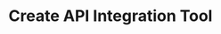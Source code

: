 ---
title: "Create API Integration Tool"
sidebarTitle: "Create Tool"
description: "Create a new API integration tool for your voice agents"
openapi: "POST /tools"
icon: "wrench"
---